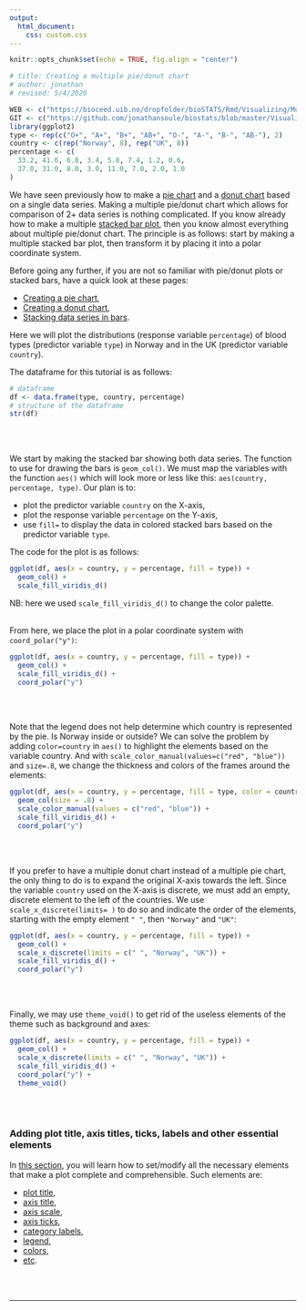 ```yaml
---
output:
  html_document:
    css: custom.css
--- 
```


```r
knitr::opts_chunk$set(echo = TRUE, fig.align = "center")

# title: Creating a multiple pie/donut chart
# author: jonathan
# revised: 5/4/2020

WEB <- c("https://bioceed.uib.no/dropfolder/bioSTATS/Rmd/Visualizing/Multiple/multiple-pie.html")
GIT <- c("https://github.com/jonathansoule/biostats/blob/master/Visualizing/Multiple/multiple-pie.Rmd")
library(ggplot2)
type <- rep(c("O+", "A+", "B+", "AB+", "O-", "A-", "B-", "AB-"), 2)
country <- c(rep("Norway", 8), rep("UK", 8))
percentage <- c(
  33.2, 41.6, 6.8, 3.4, 5.8, 7.4, 1.2, 0.6,
  37.0, 31.0, 8.0, 3.0, 11.0, 7.0, 2.0, 1.0
)
```
We have seen previously how to make a [pie chart](https://biostats.w.uib.no/creating-a-pie-chart/){target="_blank"} and a [donut chart](https://biostats.w.uib.no/creating-a-donut-chart/){target="_blank"} based on a single data series. Making a multiple pie/donut chart which allows for comparison of 2+ data series is nothing complicated. If you know already how to make a multiple [stacked bar plot](https://biostats.w.uib.no/stacking-data-series-in-bars/){target="_blank"}, then you know almost everything about multiple pie/donut chart. The principle is as follows: start by making a multiple stacked bar plot, then transform it by placing it into a polar coordinate system.

Before going any further, if you are not so familiar with pie/donut plots or stacked bars, have a quick look at these pages:

+ [Creating a pie chart](https://biostats.w.uib.no/creating-a-pie-chart/){target="_blank"},
+ [Creating a donut chart](https://biostats.w.uib.no/creating-a-donut-chart/){target="_blank"},
+ [Stacking data series in bars](https://biostats.w.uib.no/stacking-data-series-in-bars/){target="_blank"}.

Here we will plot the distributions (response variable `percentage`) of blood types (predictor variable `type`) in Norway and in the UK (predictor variable `country`).

The dataframe for this tutorial is as follows:
```r
# dataframe
df <- data.frame(type, country, percentage)
# structure of the dataframe
str(df)
```
<br/><br/>

We start by making the stacked bar showing both data series. The function to use for drawing the bars is `geom_col()`. We must map the variables with the function `aes()` which will look more or less like this: `aes(country, percentage, type)`.  Our plan is to:

+ plot the predictor variable `country` on the X-axis, 
+ plot the response variable `percentage` on the Y-axis,
+ use `fill=` to display the data in colored stacked bars based on the predictor variable `type`.

The code for the plot is as follows:
```r
ggplot(df, aes(x = country, y = percentage, fill = type)) +
  geom_col() +
  scale_fill_viridis_d()
```
NB: here we used `scale_fill_viridis_d()` to change the color palette.
<br/><br/>

From here, we place the plot in a polar coordinate system with `coord_polar("y")`:
```r
ggplot(df, aes(x = country, y = percentage, fill = type)) +
  geom_col() +
  scale_fill_viridis_d() +
  coord_polar("y")
```
<br/><br/>

Note that the legend does not help determine which country is represented by the pie. Is Norway inside or outside? We can solve the problem by adding `color=country` in `aes()` to highlight the elements based on the variable country. And with  `scale_color_manual(values=c("red", "blue"))` and `size=.8`, we change the thickness and colors of the frames around the elements:
```r
ggplot(df, aes(x = country, y = percentage, fill = type, color = country)) +
  geom_col(size = .8) +
  scale_color_manual(values = c("red", "blue")) +
  scale_fill_viridis_d() +
  coord_polar("y")
```
<br/><br/>

If you prefer to have a multiple donut chart instead of a multiple pie chart, the only thing to do is to expand the original X-axis towards the left. Since the variable `country` used on the X-axis is discrete, we must add an empty, discrete element to the left of the countries. We use `scale_x_discrete(limits= )` to do so and indicate the order of the elements, starting with the empty element `" "`, then `"Norway"` and `"UK"`:
```r
ggplot(df, aes(x = country, y = percentage, fill = type)) +
  geom_col() +
  scale_x_discrete(limits = c(" ", "Norway", "UK")) +
  scale_fill_viridis_d() +
  coord_polar("y")
```
<br/><br/>

Finally, we may use `theme_void()` to get rid of the useless elements of the theme such as background and axes:
```r
ggplot(df, aes(x = country, y = percentage, fill = type)) +
  geom_col() +
  scale_x_discrete(limits = c(" ", "Norway", "UK")) +
  scale_fill_viridis_d() +
  coord_polar("y") +
  theme_void()
```
<br/><br/>



### Adding plot title, axis titles, ticks, labels and other essential elements

In [this section](https://biostats.w.uib.no/topics/data-visualization-with-ggplot2/essential-elements/){target="_blank"}, you will learn how to set/modify all the necessary elements that make a plot complete and comprehensible. Such elements are:

+ [plot title](https://biostats.w.uib.no/title/){target="_blank"}, 
+ [axis title](https://biostats.w.uib.no/axis-titles/){target="_blank"},
+ [axis scale](https://biostats.w.uib.no/axis-scale/){target="_blank"},
+ [axis ticks](https://biostats.w.uib.no/axis-ticks/){target="_blank"},
+ [category labels](https://biostats.w.uib.no/category-labels/){target="_blank"},
+ [legend](https://biostats.w.uib.no/legend/){target="_blank"},
+ [colors](https://biostats.w.uib.no/choosing-colors-for-your-plot/){target="_blank"},
+ [etc](https://biostats.w.uib.no/topics/data-visualization-with-ggplot2/essential-elements/){target="_blank"}.

<br/><br/>


***
<!-- UNCOMMENT TO ACTIVATE
Get the Rmarkdown file corresponding to this page on [GitHub](`r GIT`){target="_blank"}.
-->
